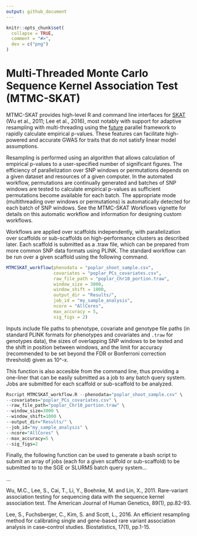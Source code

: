 ```yaml
---
output: github_document
---
```


<!-- README.md is generated from README.Rmd. Please edit that file -->

```r
knitr::opts_chunk$set(
  collapse = TRUE,
  comment = "#>",
  dev = c("png")
)
```

# Multi-Threaded Monte Carlo Sequence Kernel Association Test (MTMC-SKAT)

<!-- badges: start -->
<!-- badges: end -->

MTMC-SKAT provides high-level R and command line interfaces for [SKAT](https://github.com/leeshawn/SKAT) (Wu et al., 2011; Lee et al., 2016), most notably with support for adaptive resampling with multi-threading using the [future](https://github.com/HenrikBengtsson/future) parallel framework to rapidly calculate empirical p-values. These features can facilitate high-powered and accurate GWAS for traits that do not satisfy linear model assumptions. 

Resampling is performed using an algorithm that allows calculation of empirical p-values to a user-specified number of significant figures. The efficiency of parallelization over SNP windows or permutations depends on a given dataset and resources of a given computer. In the automated workflow, permutations are continually generated and batches of SNP windows are tested to calculate empirical p-values as sufficient permutations become available for each batch. The appropriate mode (multithreading over windows or permutations) is automatically detected for each batch of SNP windows. See the MTMC-SKAT Workflows vignette for details on this automatic workflow and information for designing custom workflows.

Workflows are applied over scaffolds independently, with parallelization over scaffolds or sub-scaffolds on high-performance clusters as described later. Each scaffold is submitted as a .traw file, which can be prepared from more common SNP data formats using PLINK. The standard workflow can be run over a given scaffold using the following command.

```r
MTMCSKAT_workflow(phenodata = "poplar_shoot_sample.csv",
                  covariates = "poplar_PCs_covariates.csv",
                  raw_file_path = "poplar_Chr10_portion.traw",
                  window_size = 3000,
                  window_shift = 1000,
                  output_dir = "Results/",
                  job_id = "my_sample_analysis",
                  ncore = "AllCores",
                  max_accuracy = 5,
                  sig_figs = 2)
```

Inputs include file paths to phenotype, covariate and genotype file paths (in standard PLINK formats for phenotypes and covariates and `.traw` for genotypes data), the sizes of overlapping SNP windows to be tested and the shift in position between windows, and the limit for accuracy (recommended to be set beyond the FDR or Bonferroni correction threshold) given as 10^-x.

This function is also accesible from the command line, thus providing a one-liner that can be easily submitted as a job to any batch query system. Jobs are submitted for each scaffold or sub-scaffold to be analyzed.

```r
Rscript MTMCSKAT_workflow.R --phenodata="poplar_shoot_sample.csv" \
--covariates="poplar_PCs_covariates.csv" \
--raw_file_path="poplar_Chr10_portion.traw" \
--window_size=3000 \
--window_shift=1000 \
--output_dir="Results/" \
--job_id="my_sample_analysis" \
--ncore="AllCores" \
--max_accuracy=5 \
--sig_figs=2
```

Finally, the following function can be used to generate a bash script to submit an array of jobs (each for a given scaffold or sub-scaffold) to be submitted to to the SGE or SLURMS batch query system...

...

Wu, M.C., Lee, S., Cai, T., Li, Y., Boehnke, M. and Lin, X., 2011. Rare-variant association testing for sequencing data with the sequence kernel association test. The American Journal of Human Genetics, 89(1), pp.82-93.

Lee, S., Fuchsberger, C., Kim, S. and Scott, L., 2016. An efficient resampling method for calibrating single and gene-based rare variant association analysis in case–control studies. Biostatistics, 17(1), pp.1-15.
